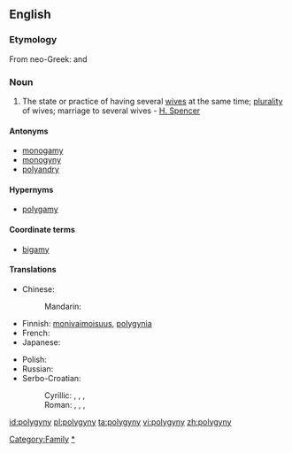 ==English==

===Etymology===
From neo-Greek: {{term|πολύ|tr=poly||many}} and {{term|γυνή|tr=gyny||woman}}

===Noun===
{{en-noun|polygynies}}

# The state or practice of having several [[wife|wives]] at the same time; [[plurality]] of wives; marriage to several wives - [[w:Herbert Spencer|H. Spencer]]

====Antonyms====
* [[monogamy]]
* [[monogyny]]
* [[polyandry]]

====Hypernyms====
* [[polygamy]]

====Coordinate terms====
* [[bigamy]]

====Translations====
{{trans-top|plurality of wives at the same time}}
* Chinese:
*: Mandarin: {{t|cmn|一夫多妻|tr=yī fū duō qī|sc=Hani}}
* Finnish: [[monivaimoisuus]], [[polygynia]]
* French: {{t+|fr|polygynie|f}}
* Japanese: {{t|ja|一夫多妻|tr=ippu-tasai}}
{{trans-mid}}
* Polish: {{t|pl|poligynia|f}}
* Russian: {{t|ru|многожёнство|n|sc=Cyrl|tr=mnogožónstvo}}
* Serbo-Croatian:
*: Cyrillic: {{t|sh|многоженство|n|alt=многоже́нство}}, {{t|sh|вишеженство|n}}, {{t|sh|полигамија|f}}, {{t|sh|полигинија|f}}
*: Roman: {{t|sh|mnogoženstvo|n|alt=mnogožénstvo}}, {{t|sh|višeženstvo|n}}, {{t|sh|poligamija|f|alt=poligàmija}}, {{t|sh|poliginija|f|alt=poligìnija}}
{{trans-bottom}}

[[Category:Family]]
[[Category:Marriage|*]]

[[id:polygyny]]
[[pl:polygyny]]
[[ta:polygyny]]
[[vi:polygyny]]
[[zh:polygyny]]